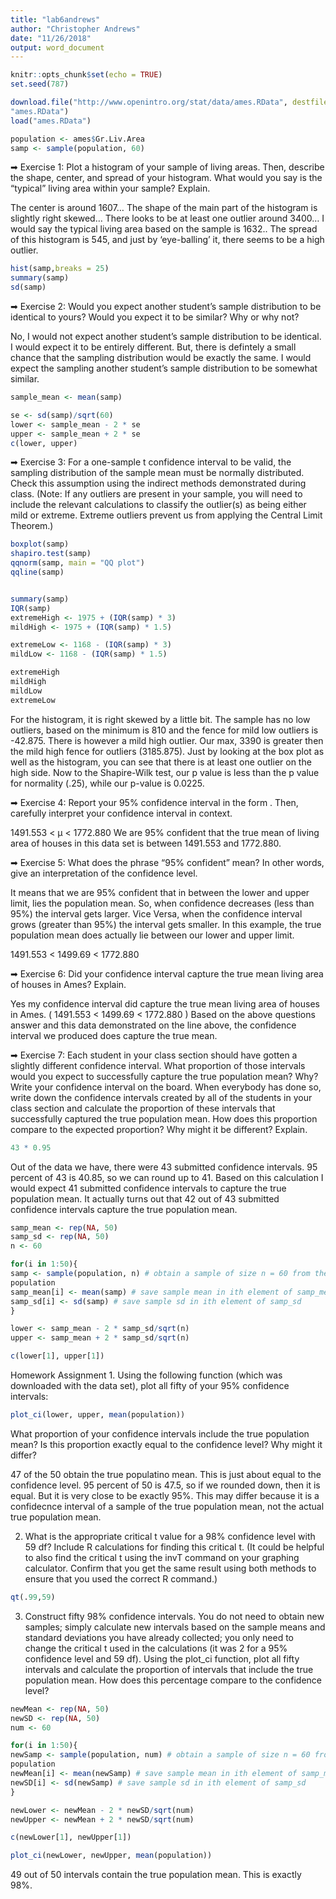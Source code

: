 ```yaml
---
title: "lab6andrews"
author: "Christopher Andrews"
date: "11/26/2018"
output: word_document
---
```


```r
knitr::opts_chunk$set(echo = TRUE)
set.seed(787)
```

```r
download.file("http://www.openintro.org/stat/data/ames.RData", destfile =
"ames.RData")
load("ames.RData")
```

```r
population <- ames$Gr.Liv.Area
samp <- sample(population, 60)
```

➡ Exercise 1: Plot a histogram of your sample of living areas. Then, describe the shape,
center, and spread of your histogram. What would you say is the “typical” living area within
your sample? Explain.

The center is around 1607...
The shape of the main part of the histogram is slightly right skewed...
There looks to be at least one outlier around 3400...
I would say the typical living area based on the sample is 1632..
The spread of this histogram is 545, and just by 'eye-balling' it, there seems to be a high outlier.
```r
hist(samp,breaks = 25)
summary(samp)
sd(samp)
```

➡ Exercise 2: Would you expect another student’s sample distribution to be identical to
yours? Would you expect it to be similar? Why or why not?

No, I would not expect another student's sample distribution to be identical. I would
expect it to be entirely different. But, there is defintely a small chance that
the sampling distribution would be exactly the same.
I would expect the sampling another student's sample distribution to be somewhat similar.

```r
sample_mean <- mean(samp)
```

```r
se <- sd(samp)/sqrt(60)
lower <- sample_mean - 2 * se
upper <- sample_mean + 2 * se
c(lower, upper)
```

➡ Exercise 3: For a one-sample t confidence interval to be valid, the sampling distribution of
the sample mean must be normally distributed. Check this assumption using the indirect
methods demonstrated during class. (Note: If any outliers are present in your sample, you will
need to include the relevant calculations to classify the outlier(s) as being either mild or extreme.
Extreme outliers prevent us from applying the Central Limit Theorem.) 



```r
boxplot(samp)
shapiro.test(samp)
qqnorm(samp, main = "QQ plot")
qqline(samp)


summary(samp)
IQR(samp)
extremeHigh <- 1975 + (IQR(samp) * 3)
mildHigh <- 1975 + (IQR(samp) * 1.5)

extremeLow <- 1168 - (IQR(samp) * 3)
mildLow <- 1168 - (IQR(samp) * 1.5)

extremeHigh
mildHigh
mildLow
extremeLow
```

For the histogram, it is right skewed by a little bit.
The sample has no low outliers, based on the minimum is 810 and the fence for mild low outliers is -42.875.
There is however a mild high outlier. Our max, 3390 is greater then the mild high fence for outliers (3185.875).
Just by looking at the box plot as well as the histogram, you can see that there is at least one outlier on the high side.
Now to the Shapire-Wilk test, our p value is less than the p value for normality (.25), while our p-value is 0.0225.


➡ Exercise 4: Report your 95% confidence interval in the form . Then,
carefully interpret your confidence interval in context.

1491.553 < µ < 1772.880
We are 95% confident that the true mean of living area of houses in this data set is between 1491.553 and 1772.880.

➡ Exercise 5: What does the phrase “95% confident” mean? In other words, give an interpretation of
the confidence level.

It means that we are 95% confident that in between the lower and upper limit, lies the population mean.
So, when confidence decreases (less than 95%) the interval gets larger.
Vice Versa, when the confidence interval grows (greater than 95%) the interval gets smaller.
In this example, the true population mean does actually lie between our lower and upper limit.

1491.553 < 1499.69 < 1772.880


➡ Exercise 6: Did your confidence interval capture the true mean living area of houses in
Ames? Explain.

Yes my confidence interval did capture the true mean living area of houses in Ames.
( 1491.553 < 1499.69 < 1772.880 )
Based on the above questions answer and this data demonstrated on the line above, the confidence interval
we produced does capture the true mean.


➡ Exercise 7: Each student in your class section should have gotten a slightly different
confidence interval. What proportion of those intervals would you expect to successfully
capture the true population mean? Why? Write your confidence interval on the board.
When everybody has done so, write down the confidence intervals created by all of the
students in your class section and calculate the proportion of these intervals that
successfully captured the true population mean. How does this proportion compare to the
expected proportion? Why might it be different? Explain.

```r
43 * 0.95
```


Out of the data we have, there were 43 submitted confidence intervals.
95 percent of 43 is 40.85, so we can round up to 41.
Based on this calculation I would expect 41 submitted confidence intervals to capture the true population mean.
It actually turns out that 42 out of 43 submitted confidence intervals capture the true population mean.

```r
samp_mean <- rep(NA, 50)
samp_sd <- rep(NA, 50)
n <- 60
```

```r
for(i in 1:50){
samp <- sample(population, n) # obtain a sample of size n = 60 from the
population
samp_mean[i] <- mean(samp) # save sample mean in ith element of samp_mean
samp_sd[i] <- sd(samp) # save sample sd in ith element of samp_sd
}
```

```r
lower <- samp_mean - 2 * samp_sd/sqrt(n)
upper <- samp_mean + 2 * samp_sd/sqrt(n)
```

```r
c(lower[1], upper[1])
```


Homework Assignment
1. Using the following function (which was downloaded with the data set), plot all fifty of your 95%
confidence intervals:

```r
plot_ci(lower, upper, mean(population))
```


What proportion of your confidence intervals include the true population mean? Is this proportion
exactly equal to the confidence level? Why might it differ?

47 of the 50 obtain the true populatino mean.
This is just about equal to the confidence level.
95 percent of 50 is 47.5, so if we rounded down, then it is equal. But it is very close to be exactly 95%.
This may differ because it is a confidecnce interval of a sample of the true population mean, not the actual true population mean.

2. What is the appropriate critical t value for a 98% confidence level with 59 df? Include R calculations
for finding this critical t. (It could be helpful to also find the critical t using the invT command on
your graphing calculator. Confirm that you get the same result using both methods to ensure that you
used the correct R command.)

```r
qt(.99,59)
```



3. Construct fifty 98% confidence intervals. You do not need to obtain new samples; simply calculate
new intervals based on the sample means and standard deviations you have already collected; you
only need to change the critical t used in the calculations (it was 2 for a 95% confidence level and 59
df). Using the plot_ci function, plot all fifty intervals and calculate the proportion of intervals that
include the true population mean. How does this percentage compare to the confidence level?

```r
newMean <- rep(NA, 50)
newSD <- rep(NA, 50)
num <- 60
```

```r
for(i in 1:50){
newSamp <- sample(population, num) # obtain a sample of size n = 60 from the
population
newMean[i] <- mean(newSamp) # save sample mean in ith element of samp_mean
newSD[i] <- sd(newSamp) # save sample sd in ith element of samp_sd
}
```

```r
newLower <- newMean - 2 * newSD/sqrt(num)
newUpper <- newMean + 2 * newSD/sqrt(num)
```

```r
c(newLower[1], newUpper[1])
```

```r
plot_ci(newLower, newUpper, mean(population))
```

49 out of 50 intervals contain the true population mean.
This is exactly 98%.


